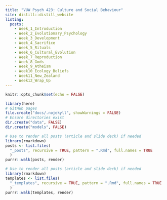 ```yaml
---
title: "VUW Psych 423: Culture and Social Behaviour"
site: distill::distill_website
listing: 
  posts:
    - Week_1_Introduction
    - Week_2_Evolutionary_Psychology
    - Week_3_Development
    - Week_4_Sacrifice
    - Week_5_Rituals
    - Week_6_Cultural_Evolution
    - Week_7_Reproduction
    - Week_8_Gods
    - Week_9_Atheism
    - Week10_Ecology_Beliefs
    - Week11_New_Zealand
    - Week12_Wrap_Up
---
```


```r
knitr::opts_chunk$set(echo = FALSE)
```

```r
library(here)
# GitHub pages
file.create("docs/.nojekyll", showWarnings = FALSE)
# Ensure directories exist
dir.create("data", FALSE)
dir.create("models", FALSE)
```


```r
# Use to render all posts (article and slide deck) if needed
library(rmarkdown)
posts <- list.files(
  "_posts", recursive = TRUE, pattern = ".Rmd", full.names = TRUE
  )
purrr::walk(posts, render)
```


```r
# Use to render all posts (article and slide deck) if needed
library(rmarkdown)
templates <- list.files(
  "_templates", recursive = TRUE, pattern = ".Rmd", full.names = TRUE
  )
purrr::walk(templates, render)
```

